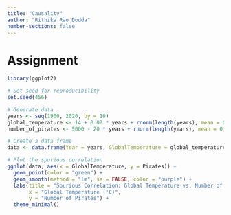 ```yaml
---
title: "Causality"
author: "Rithika Rao Dodda"
number-sections: false
---
```


# Assignment


```r
library(ggplot2)

# Set seed for reproducibility
set.seed(456)

# Generate data
years <- seq(1900, 2020, by = 10)
global_temperature <- 14 + 0.02 * years + rnorm(length(years), mean = 0, sd = 1)
number_of_pirates <- 5000 - 20 * years + rnorm(length(years), mean = 0, sd = 1000)

# Create a data frame
data <- data.frame(Year = years, GlobalTemperature = global_temperature, Pirates = number_of_pirates)

# Plot the spurious correlation
ggplot(data, aes(x = GlobalTemperature, y = Pirates)) +
  geom_point(color = "green") +
  geom_smooth(method = "lm", se = FALSE, color = "purple") +
  labs(title = "Spurious Correlation: Global Temperature vs. Number of Pirates",
       x = "Global Temperature (°C)",
       y = "Number of Pirates") +
  theme_minimal()
```





